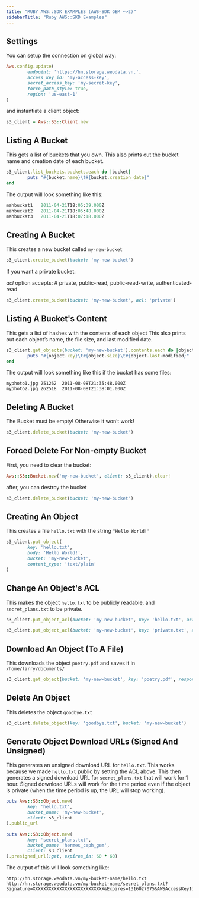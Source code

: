 ```yaml
---
title: "RUBY AWS::SDK EXAMPLES (AWS-SDK GEM ~>2)"
sidebarTitle: "Ruby AWS::SKD Examples"
---
```


## Settings

You can setup the connection on global way:

```ruby Ruby
Aws.config.update(
        endpoint: 'https://hn.storage.weodata.vn.',
        access_key_id: 'my-access-key',
        secret_access_key: 'my-secret-key',
        force_path_style: true,
        region: 'us-east-1'
)
```

and instantiate a client object:

```ruby Ruby
s3_client = Aws::S3::Client.new
```

## Listing A Bucket

This gets a list of buckets that you own. This also prints out the bucket name and creation date of each bucket.

```ruby Ruby
s3_client.list_buckets.buckets.each do |bucket|
        puts "#{bucket.name}\t#{bucket.creation_date}"
end
```

The output will look something like this:

```ruby Ruby
mahbuckat1   2011-04-21T18:05:39.000Z
mahbuckat2   2011-04-21T18:05:48.000Z
mahbuckat3   2011-04-21T18:07:18.000Z
```

## Creating A Bucket

This creates a new bucket called `my-new-bucket`

```ruby Ruby
s3_client.create_bucket(bucket: 'my-new-bucket')
```

If you want a private bucket:

_acl_ option accepts: # private, public-read, public-read-write, authenticated-read

```ruby Ruby 
s3_client.create_bucket(bucket: 'my-new-bucket', acl: 'private')
```

## Listing A Bucket's Content

This gets a list of hashes with the contents of each object This also prints out each object’s name, the file size, and last modified date.

```ruby Ruby
s3_client.get_objects(bucket: 'my-new-bucket').contents.each do |object|
        puts "#{object.key}\t#{object.size}\t#{object.last-modified}"
end
```

The output will look something like this if the bucket has some files:

```
myphoto1.jpg 251262  2011-08-08T21:35:48.000Z
myphoto2.jpg 262518  2011-08-08T21:38:01.000Z
```

## Deleting A Bucket

<Note>
The Bucket must be empty! Otherwise it won’t work!
</Note>

```ruby Ruby
s3_client.delete_bucket(bucket: 'my-new-bucket')
```

## Forced Delete For Non-empty Bucket

First, you need to clear the bucket:

```ruby Ruby
Aws::S3::Bucket.new('my-new-bucket', client: s3_client).clear!
```

after, you can destroy the bucket

```ruby Ruby
s3_client.delete_bucket(bucket: 'my-new-bucket')
```

## Creating An Object

This creates a file `hello.txt` with the string `"Hello World!"`

```ruby Ruby
s3_client.put_object(
        key: 'hello.txt',
        body: 'Hello World!',
        bucket: 'my-new-bucket',
        content_type: 'text/plain'
)
```

## Change An Object's ACL

This makes the object `hello.txt` to be publicly readable, and `secret_plans.txt` to be private.

```ruby Ruby
s3_client.put_object_acl(bucket: 'my-new-bucket', key: 'hello.txt', acl: 'public-read')

s3_client.put_object_acl(bucket: 'my-new-bucket', key: 'private.txt', acl: 'private')
```

## Download An Object (To A File)

This downloads the object `poetry.pdf` and saves it in `/home/larry/documents/`

```ruby Ruby
s3_client.get_object(bucket: 'my-new-bucket', key: 'poetry.pdf', response_target: '/home/larry/documents/poetry.pdf')
```

## Delete An Object

This deletes the object `goodbye.txt`

```ruby Ruby
s3_client.delete_object(key: 'goodbye.txt', bucket: 'my-new-bucket')
```

## Generate Object Download URLs (Signed And Unsigned)

This generates an unsigned download URL for `hello.txt`. This works because we made `hello.txt` public by setting the ACL above. This then generates a signed download URL for `secret_plans.txt` that will work for 1 hour. Signed download URLs will work for the time period even if the object is private (when the time period is up, the URL will stop working).

```ruby Ruby
puts Aws::S3::Object.new(
        key: 'hello.txt',
        bucket_name: 'my-new-bucket',
        client: s3_client
).public_url

puts Aws::S3::Object.new(
        key: 'secret_plans.txt',
        bucket_name: 'hermes_ceph_gem',
        client: s3_client
).presigned_url(:get, expires_in: 60 * 60)
```

The output of this will look something like:

```
http://hn.storage.weodata.vn/my-bucket-name/hello.txt
http://hn.storage.weodata.vn/my-bucket-name/secret_plans.txt?Signature=XXXXXXXXXXXXXXXXXXXXXXXXXXX&Expires=1316027075&AWSAccessKeyId=XXXXXXXXXXXXXXXXXXX
```